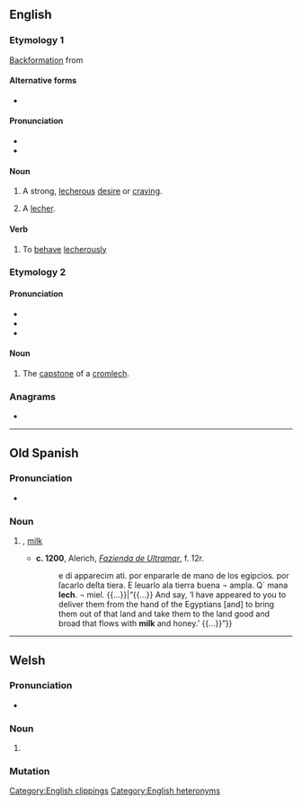 {{also|Lech|-lech|lệch|ḻec̱h}}
==English==
{{wikipedia}}

===Etymology 1===
[[backformation|Backformation]] from {{m|en|lecher}}

====Alternative forms====
* {{l|en|letch}}

====Pronunciation====
* {{IPA|en|/lɛtʃ/}}
* {{rhymes|en|ɛtʃ|s=1}}

====Noun====
{{en-noun}}

# {{lb|en|slang}} A strong, [[lecherous]] [[desire]] or [[craving]].
# {{lb|en|slang}} A [[lecher]].

====Verb====
{{en-verb}}

# {{lb|en|slang}} To [[behave]] [[lecherously]]

===Etymology 2===
{{dercat|en|wlm|cel-bry-pro|cel-pro}}
{{der|en|cy|llech||slate, slab}}

====Pronunciation====
* {{IPA|en|/lɛk/}}
* {{audio|en|LL-Q1860 (eng)-Vealhurl-lech (stone).wav |Audio (UK)}}
* {{rhymes|en|ɛk|s=1}}

====Noun====
{{en-noun|s}}

# The [[capstone]] of a [[cromlech]].

===Anagrams===
* {{anagrams|en|a=cehl|Chel|HELC}}

[[Category:English clippings]]
[[Category:English heteronyms]]

----

==Old Spanish==

===Pronunciation===
* {{IPA|osp|/ˈlet͡ʃ/}}

===Noun===
{{osp-noun|f|-}}

# {{apocopic form of|osp|leche}}, [[milk]]
#* '''c. 1200''', Alerich, ''[[w:Fazienda de Ultramar|Fazienda de Ultramar]]'', f. 12r.
#*: {{quote|osp|{{...}} e di apparecim ati. por enpararle de mano de los egipcios. por ſacarlo deſta tiera. E leuarlo ala tierra buena ¬ ampla. Q´ mana '''lech'''. ¬ miel. {{...}}|“{{...}} And say, ‘I have appeared to you to deliver them from the hand of the Egyptians [and] to bring them out of that land and take them to the land good and broad that flows with '''milk''' and honey.’ {{...}}”}}

----

==Welsh==

===Pronunciation===
* {{IPA|cy|/leːχ/}}

===Noun===
{{head|cy|mutated noun}}

# {{soft mutation of|cy|llech||slate}}

===Mutation===
{{cy-mut|llech}}